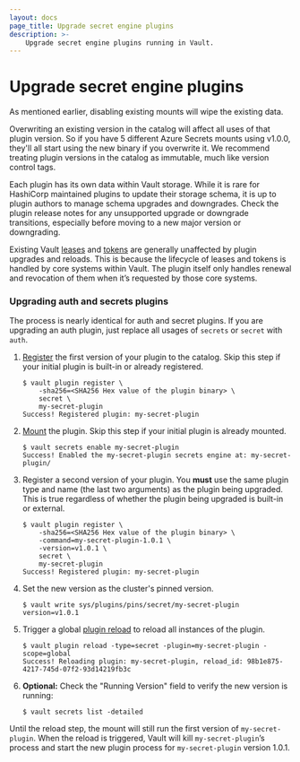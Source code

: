 ```yaml
---
layout: docs
page_title: Upgrade secret engine plugins
description: >-
    Upgrade secret engine plugins running in Vault.
---
```


# Upgrade secret engine plugins

As mentioned earlier, disabling existing mounts will wipe the existing data.

Overwriting an existing version in the catalog will affect all uses of that
plugin version. So if you have 5 different Azure Secrets mounts using v1.0.0,
they'll all start using the new binary if you overwrite it. We recommend
treating plugin versions in the catalog as immutable, much like version control
tags.

Each plugin has its own data within Vault storage. While it is rare for HashiCorp
maintained plugins to update their storage schema, it is up to plugin authors
to manage schema upgrades and downgrades. Check the plugin release notes for
any unsupported upgrade or downgrade transitions, especially before moving to
a new major version or downgrading.

Existing Vault [leases](/vault/docs/concepts/lease) and [tokens](/vault/docs/concepts/tokens)
are generally unaffected by plugin upgrades and reloads. This is because the lifecycle
of leases and tokens is handled by core systems within Vault. The plugin itself only
handles renewal and revocation of them when it’s requested by those core systems.

### Upgrading auth and secrets plugins

The process is nearly identical for auth and secret plugins. If you are upgrading
an auth plugin, just replace all usages of `secrets` or `secret` with `auth`.

1. [Register][plugin_registration] the first version of your plugin to the catalog.
   Skip this step if your initial plugin is built-in or already registered.

    ```shell-session
    $ vault plugin register \
        -sha256=<SHA256 Hex value of the plugin binary> \
        secret \
        my-secret-plugin
    Success! Registered plugin: my-secret-plugin
    ```

1. [Mount][plugin_management] the plugin. Skip this step if your initial plugin
   is already mounted.

    ```shell-session
    $ vault secrets enable my-secret-plugin
    Success! Enabled the my-secret-plugin secrets engine at: my-secret-plugin/
    ```

1. Register a second version of your plugin. You **must** use the same plugin
   type and name (the last two arguments) as the plugin being upgraded. This is
   true regardless of whether the plugin being upgraded is built-in or external.

    ```shell-session
    $ vault plugin register \
        -sha256=<SHA256 Hex value of the plugin binary> \
        -command=my-secret-plugin-1.0.1 \
        -version=v1.0.1 \
        secret \
        my-secret-plugin
    Success! Registered plugin: my-secret-plugin
    ```

1. Set the new version as the cluster's pinned version.

   ```shell-session
   $ vault write sys/plugins/pins/secret/my-secret-plugin version=v1.0.1
   ```

1. Trigger a global [plugin reload](/vault/docs/commands/plugin/reload) to
   reload all instances of the plugin.

    ```shell-session
    $ vault plugin reload -type=secret -plugin=my-secret-plugin -scope=global
    Success! Reloading plugin: my-secret-plugin, reload_id: 98b1e875-4217-745d-07f2-93d14219fb3c
    ```

1. **Optional:** Check the "Running Version" field to verify the new version is
    running:

    ```shell-session
    $ vault secrets list -detailed
    ```

Until the reload step, the mount will still run the first version of `my-secret-plugin`. When
the reload is triggered, Vault will kill `my-secret-plugin`’s process and start the
new plugin process for `my-secret-plugin` version 1.0.1.



[plugin_registration]: /vault/docs/plugins/plugin-architecture#plugin-registration
[plugin_management]: /vault/docs/plugins/plugin-management#enabling-disabling-external-plugins
